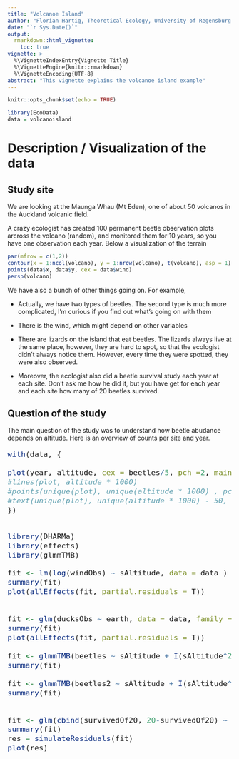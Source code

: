 ```yaml
---
title: "Volcanoe Island"
author: "Florian Hartig, Theoretical Ecology, University of Regensburg [website](http://www.uni-regensburg.de/biologie-vorklinische-medizin/theoretische-oekologie/mitarbeiter/hartig/)"
date: "`r Sys.Date()`"
output: 
  rmarkdown::html_vignette:
    toc: true
vignette: >
  %\VignetteIndexEntry{Vignette Title}
  %\VignetteEngine{knitr::rmarkdown}
  %\VignetteEncoding{UTF-8}
abstract: "This vignette explains the volcanoe island example"
---
```


```r
knitr::opts_chunk$set(echo = TRUE)
```


```r
library(EcoData)
data = volcanoisland
```

# Description / Visualization of the data 

## Study site

We are looking at the Maunga Whau (Mt Eden), one of about 50 volcanos in the Auckland volcanic field. 

A crazy ecologist has created 100 permanent beetle observation plots arcross the volcano (random), and monitored them for 10 years, so you have one observation each year. Below a visualization of the terrain


```r
par(mfrow = c(1,2))
contour(x = 1:ncol(volcano), y = 1:nrow(volcano), t(volcano), asp = 1)
points(data$x, data$y, cex = data$wind)
persp(volcano)
```

We have also a bunch of other things going on. For example, 

* Actually, we have two types of beetles. The second type is much more complicated, I'm curious if you find out what's going on with them

* There is the wind, which might depend on other variables 

* There are lizards on the island that eat beetles. The lizards always live at the same place, however, they are hard to spot, so that the ecologist didn't always notice them. However, every time they were spotted, they were also observed. 

* Moreover, the ecologist also did a beetle survival study each year at each site. Don't ask me how he did it, but you have get for each year and each site how many of 20 beetles survived. 


## Question of the study

The main question of the study was to understand how beetle abudance depends on altitude. Here is an overview of counts per site and year. 

<font size="4">
```r

with(data, {

plot(year, altitude, cex = beetles/5, pch =2, main = "Beetle counts across altitudinal gradient, triangle is proportional to counts")
#lines(plot, altitude * 1000)
#points(unique(plot), unique(altitude * 1000) , pch = 3)
#text(unique(plot), unique(altitude * 1000) - 50, unique(plot), cex = 0.7 )
})



```




```r
library(DHARMa)
library(effects)
library(glmmTMB)

fit <- lm(log(windObs) ~ sAltitude, data = data )
summary(fit)
plot(allEffects(fit, partial.residuals = T))


fit <- glm(ducksObs ~ earth, data = data, family = binomial )
summary(fit)
plot(allEffects(fit, partial.residuals = T))

fit <- glmmTMB(beetles ~ sAltitude + I(sAltitude^2) + habitatQuality + earth + windObs + (1|year) + (1|plot) , data = data, family = poisson)
summary(fit)

fit <- glmmTMB(beetles2 ~ sAltitude + I(sAltitude^2) + habitatQuality + earth + windObs + (1|year) + (1|plot) , data = data, family = poisson)
summary(fit)


fit <- glm(cbind(survivedOf20, 20-survivedOf20) ~ habitatQuality, data = data, family = binomial )
summary(fit)
res = simulateResiduals(fit)
plot(res)

```











